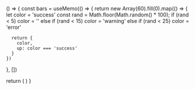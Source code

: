 () => {
  const bars = useMemo(() => {
    return new Array(60).fill(0).map(() => {
      let color = 'success'
      const rand = Math.floor(Math.random() * 100);
      if (rand < 5) color = ''
      else if (rand < 15) color = 'warning'
      else if (rand < 25) color = 'error'

      return {
        color,
        up: color === 'success'
      }
    })
  }, [])

  return (
    <Uptime
      label='Server status'
      showUptimePercent
      bars={bars}
      startDate='60 days ago'
      endDate='Today'
      rounded
    />
  )
}
